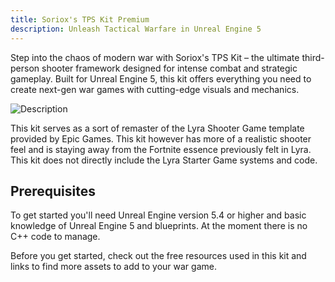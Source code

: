```yaml
---
title: Soriox's TPS Kit Premium
description: Unleash Tactical Warfare in Unreal Engine 5
---
```


Step into the chaos of modern war with Soriox's TPS Kit – the ultimate third-person shooter framework designed for intense combat and strategic gameplay. Built for Unreal Engine 5, this kit offers everything you need to create next-gen war games with cutting-edge visuals and mechanics.

![Description](/assets/Screenshot20241214201842.png)

This kit serves as a sort of remaster of the Lyra Shooter Game template provided by Epic Games. This kit however has more of a realistic shooter feel and is staying away from the Fortnite essence previously felt in Lyra. This kit does not directly include the Lyra Starter Game systems and code.

## Prerequisites

To get started you'll need Unreal Engine version 5.4 or higher and basic knowledge of Unreal Engine 5 and blueprints. At the moment there is no C++ code to manage.

Before you get started, check out the free resources used in this kit and links to find more assets to add to your war game.